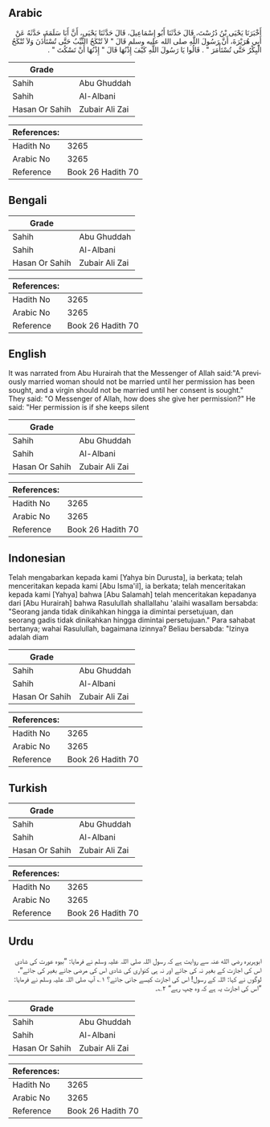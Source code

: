 ## Arabic


<div dir="rtl" lang="ar" style={{fontSize:'larger',backgroundColor:'#f8f9fa',padding:20}}>
أَخْبَرَنَا يَحْيَى بْنُ دُرُسْتَ، قَالَ حَدَّثَنَا أَبُو إِسْمَاعِيلَ، قَالَ حَدَّثَنَا يَحْيَى، أَنَّ أَبَا سَلَمَةَ، حَدَّثَهُ عَنْ أَبِي هُرَيْرَةَ، أَنَّ رَسُولَ اللَّهِ صلى الله عليه وسلم قَالَ ‏"‏ لاَ تُنْكَحُ الثَّيِّبُ حَتَّى تُسْتَأْذَنَ وَلاَ تُنْكَحُ الْبِكْرُ حَتَّى تُسْتَأْمَرَ ‏"‏ ‏.‏ قَالُوا يَا رَسُولَ اللَّهِ كَيْفَ إِذْنُهَا قَالَ ‏"‏ إِذْنُهَا أَنْ تَسْكُتَ ‏"‏ ‏.‏
</div>
<div style={{backgroundColor:'#f8f9fa',padding:20, marginBottom: 10}}><table> <thead> <tr> <th>Grade</th> <th></th> </tr> </thead> <tbody> <tr><td>Sahih</td><td>Abu Ghuddah</td></tr><tr><td>Sahih</td><td>Al-Albani</td></tr><tr><td>Hasan Or Sahih</td><td>Zubair Ali Zai</td></tr></tbody></table><table> <thead> <tr> <th>References:</th> <th></th> </tr> </thead> <tbody><tr><td>Hadith No</td><td>3265</td></tr><tr><td>Arabic No</td><td>3265</td></tr><tr><td>Reference</td><td>Book 26 Hadith 70</td></tr></tbody></table></div>

## Bengali


<div dir="ltr" lang="bn" style={{fontSize:'larger',backgroundColor:'#f8f9fa',padding:20}}>

</div>
<div style={{backgroundColor:'#f8f9fa',padding:20, marginBottom: 10}}><table> <thead> <tr> <th>Grade</th> <th></th> </tr> </thead> <tbody> <tr><td>Sahih</td><td>Abu Ghuddah</td></tr><tr><td>Sahih</td><td>Al-Albani</td></tr><tr><td>Hasan Or Sahih</td><td>Zubair Ali Zai</td></tr></tbody></table><table> <thead> <tr> <th>References:</th> <th></th> </tr> </thead> <tbody><tr><td>Hadith No</td><td>3265</td></tr><tr><td>Arabic No</td><td>3265</td></tr><tr><td>Reference</td><td>Book 26 Hadith 70</td></tr></tbody></table></div>

## English


<div dir="ltr" lang="en" style={{fontSize:'larger',backgroundColor:'#f8f9fa',padding:20}}>
It was narrated from Abu Hurairah that the Messenger of Allah said:"A previously married woman should not be married until her permission has been sought, and a virgin should not be married until her consent is sought." They said: "O Messenger of Allah, how does she give her permission?" He said: "Her permission is if she keeps silent
</div>
<div style={{backgroundColor:'#f8f9fa',padding:20, marginBottom: 10}}><table> <thead> <tr> <th>Grade</th> <th></th> </tr> </thead> <tbody> <tr><td>Sahih</td><td>Abu Ghuddah</td></tr><tr><td>Sahih</td><td>Al-Albani</td></tr><tr><td>Hasan Or Sahih</td><td>Zubair Ali Zai</td></tr></tbody></table><table> <thead> <tr> <th>References:</th> <th></th> </tr> </thead> <tbody><tr><td>Hadith No</td><td>3265</td></tr><tr><td>Arabic No</td><td>3265</td></tr><tr><td>Reference</td><td>Book 26 Hadith 70</td></tr></tbody></table></div>

## Indonesian


<div dir="ltr" lang="id" style={{fontSize:'larger',backgroundColor:'#f8f9fa',padding:20}}>
Telah mengabarkan kepada kami [Yahya bin Durusta], ia berkata; telah menceritakan kepada kami [Abu Isma'il], ia berkata; telah menceritakan kepada kami [Yahya] bahwa [Abu Salamah] telah menceritakan kepadanya dari [Abu Hurairah] bahwa Rasulullah shallallahu 'alaihi wasallam bersabda: "Seorang janda tidak dinikahkan hingga ia dimintai persetujuan, dan seorang gadis tidak dinikahkan hingga dimintai persetujuan." Para sahabat bertanya; wahai Rasulullah, bagaimana izinnya? Beliau bersabda: "Izinya adalah diam
</div>
<div style={{backgroundColor:'#f8f9fa',padding:20, marginBottom: 10}}><table> <thead> <tr> <th>Grade</th> <th></th> </tr> </thead> <tbody> <tr><td>Sahih</td><td>Abu Ghuddah</td></tr><tr><td>Sahih</td><td>Al-Albani</td></tr><tr><td>Hasan Or Sahih</td><td>Zubair Ali Zai</td></tr></tbody></table><table> <thead> <tr> <th>References:</th> <th></th> </tr> </thead> <tbody><tr><td>Hadith No</td><td>3265</td></tr><tr><td>Arabic No</td><td>3265</td></tr><tr><td>Reference</td><td>Book 26 Hadith 70</td></tr></tbody></table></div>

## Turkish


<div dir="ltr" lang="tr" style={{fontSize:'larger',backgroundColor:'#f8f9fa',padding:20}}>

</div>
<div style={{backgroundColor:'#f8f9fa',padding:20, marginBottom: 10}}><table> <thead> <tr> <th>Grade</th> <th></th> </tr> </thead> <tbody> <tr><td>Sahih</td><td>Abu Ghuddah</td></tr><tr><td>Sahih</td><td>Al-Albani</td></tr><tr><td>Hasan Or Sahih</td><td>Zubair Ali Zai</td></tr></tbody></table><table> <thead> <tr> <th>References:</th> <th></th> </tr> </thead> <tbody><tr><td>Hadith No</td><td>3265</td></tr><tr><td>Arabic No</td><td>3265</td></tr><tr><td>Reference</td><td>Book 26 Hadith 70</td></tr></tbody></table></div>

## Urdu


<div dir="rtl" lang="ur" style={{fontSize:'larger',backgroundColor:'#f8f9fa',padding:20}}>
ابوہریرہ رضی الله عنہ سے روایت ہے کہ رسول اللہ صلی اللہ علیہ وسلم نے فرمایا: ”بیوہ عورت کی شادی اس کی اجازت کے بغیر نہ کی جائے اور نہ ہی کنواری کی شادی اس کی مرضی جانے بغیر کی جائے“، لوگوں نے کہا: اللہ کے رسول! اس کی اجازت کیسے جانی جائے؟ ۱؎ آپ صلی اللہ علیہ وسلم نے فرمایا: ”اس کی اجازت یہ ہے کہ وہ چپ رہے“ ۲؎۔
</div>
<div style={{backgroundColor:'#f8f9fa',padding:20, marginBottom: 10}}><table> <thead> <tr> <th>Grade</th> <th></th> </tr> </thead> <tbody> <tr><td>Sahih</td><td>Abu Ghuddah</td></tr><tr><td>Sahih</td><td>Al-Albani</td></tr><tr><td>Hasan Or Sahih</td><td>Zubair Ali Zai</td></tr></tbody></table><table> <thead> <tr> <th>References:</th> <th></th> </tr> </thead> <tbody><tr><td>Hadith No</td><td>3265</td></tr><tr><td>Arabic No</td><td>3265</td></tr><tr><td>Reference</td><td>Book 26 Hadith 70</td></tr></tbody></table></div>